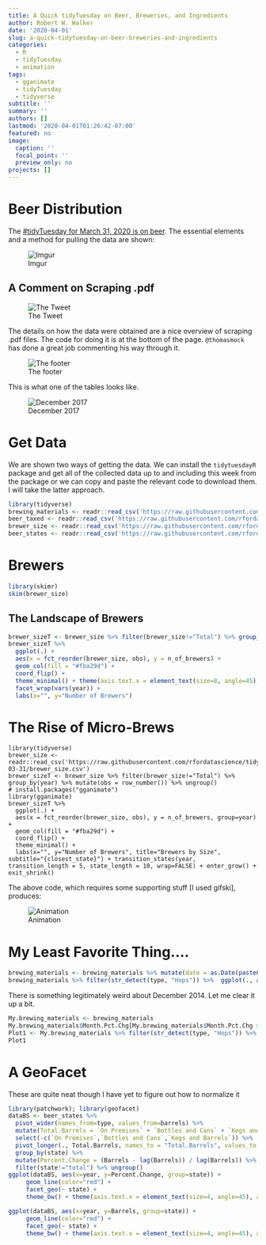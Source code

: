```yaml
---
title: A Quick tidyTuesday on Beer, Breweries, and Ingredients
author: Robert W. Walker
date: '2020-04-01'
slug: a-quick-tidytuesday-on-beer-breweries-and-ingredients
categories:
  - R
  - tidyTuesday
  - animation
tags:
  - gganimate
  - tidyTuesday
  - tidyverse
subtitle: ''
summary: ''
authors: []
lastmod: '2020-04-01T01:26:42-07:00'
featured: no
image:
  caption: ''
  focal_point: ''
  preview_only: no
projects: []
---
```


# Beer Distribution

The [#tidyTuesday for March 31, 2020 is on beer](https://github.com/rfordatascience/tidytuesday/blob/master/data/2020/2020-03-31/readme.md).  The essential elements and a method for pulling the data are shown:

![Imgur](https://i.imgur.com/Rhk8aSM.png)

## A Comment on Scraping .pdf

![The Tweet](https://i.imgur.com/Et6TenD.png)

The details on how the data were obtained are a nice overview of scraping .pdf files.  The code for doing it is at the bottom of the page.  `@thomasmock` has done a great job commenting his way through it.

![The footer](https://i.imgur.com/OBHaZZy.png)

This is what one of the tables looks like.

![December 2017](https://i.imgur.com/5Rf8SmZ.png)

# Get Data

We are shown two ways of getting the data.  We can install the `tidytuesdayR` package and get all of the collected data up to and including this week from the package or we can copy and paste the relevant code to download them.  I will take the latter approach.

```r
library(tidyverse)
brewing_materials <- readr::read_csv('https://raw.githubusercontent.com/rfordatascience/tidytuesday/master/data/2020/2020-03-31/brewing_materials.csv')
beer_taxed <- readr::read_csv('https://raw.githubusercontent.com/rfordatascience/tidytuesday/master/data/2020/2020-03-31/beer_taxed.csv')
brewer_size <- readr::read_csv('https://raw.githubusercontent.com/rfordatascience/tidytuesday/master/data/2020/2020-03-31/brewer_size.csv')
beer_states <- readr::read_csv('https://raw.githubusercontent.com/rfordatascience/tidytuesday/master/data/2020/2020-03-31/beer_states.csv')
```

# Brewers

```r
library(skimr)
skim(brewer_size)
```


## The Landscape of Brewers

```r
brewer_sizeT <- brewer_size %>% filter(brewer_size!="Total") %>% group_by(year) %>% mutate(obs = row_number()) %>% ungroup()
brewer_sizeT %>%  
  ggplot(.) +
  aes(x = fct_reorder(brewer_size, obs), y = n_of_brewers) +
  geom_col(fill = "#fba29d") +
  coord_flip() +
  theme_minimal() + theme(axis.text.x = element_text(size=8, angle=45), axis.text.y = element_text(size=6)) +
  facet_wrap(vars(year)) +
  labs(x="", y="Number of Brewers")
```


# The Rise of Micro-Brews

```
library(tidyverse)
brewer_size <- readr::read_csv('https://raw.githubusercontent.com/rfordatascience/tidytuesday/master/data/2020/2020-03-31/brewer_size.csv')
brewer_sizeT <- brewer_size %>% filter(brewer_size!="Total") %>% group_by(year) %>% mutate(obs = row_number()) %>% ungroup()
# install.packages("gganimate")
library(gganimate)
brewer_sizeT %>%  
  ggplot(.) +
  aes(x = fct_reorder(brewer_size, obs), y = n_of_brewers, group=year) +
  geom_col(fill = "#fba29d") +
  coord_flip() +
  theme_minimal() +
  labs(x="", y="Number of Brewers", title="Brewers by Size", subtitle="{closest_state}") + transition_states(year, transition_length = 5, state_length = 10, wrap=FALSE) + enter_grow() + exit_shrink()
```

The above code, which requires some supporting stuff [I used gifski], produces:

![Animation](https://github.com/robertwwalker/DADMStuff/raw/master/BrewerSize.gif)

# My Least Favorite Thing....

```r
brewing_materials <- brewing_materials %>% mutate(date = as.Date(paste0("01/",month,"/",year), format="%d/%m/%Y"), Month.Pct.Chg = ((month_current - month_prior_year) / month_prior_year))
brewing_materials %>% filter(str_detect(type, "Hops")) %>%  ggplot(., aes(x=date, y=Month.Pct.Chg, color=type)) + geom_line() + geom_point(alpha=0.1) + guides(color=FALSE) + facet_wrap(vars(type), scales = "free_y") + labs(title="Month to Month Last Year Percent Change in Hops")
```

There is something legitimately weird about December 2014.  Let me clear it up a bit.

```r
My.brewing_materials <- brewing_materials
My.brewing_materials$Month.Pct.Chg[My.brewing_materials$Month.Pct.Chg > 10] <- 10
Plot1 <- My.brewing_materials %>% filter(str_detect(type, "Hops")) %>%  ggplot(., aes(x=date, y=Month.Pct.Chg, color=type)) + geom_line() + guides(color=FALSE) + facet_wrap(vars(type), scales = "free_y") + labs(title="Month to Month Last Year Percent Change in Hops", caption = "Real value for maximum Hops(dry) is 120")
Plot1
```


# A GeoFacet

These are quite neat though I have yet to figure out how to normalize it

```r
library(patchwork); library(geofacet)
dataBS <- beer_states %>% 
  pivot_wider(names_from=type, values_from=barrels) %>% 
  mutate(Total.Barrels = `On Premises` + `Bottles and Cans` + `Kegs and Barrels`)  %>%
  select(-c(`On Premises`,`Bottles and Cans`,`Kegs and Barrels`)) %>% 
  pivot_longer(., Total.Barrels, names_to = "Total.Barrels", values_to = "Barrels") %>%
  group_by(state) %>% 
  mutate(Percent.Change = (Barrels - lag(Barrels)) / lag(Barrels)) %>%
  filter(state!="total") %>% ungroup()
ggplot(dataBS, aes(x=year, y=Percent.Change, group=state)) +
     geom_line(color="red") +
     facet_geo(~ state) +
     theme_bw() + theme(axis.text.x = element_text(size=4, angle=45), axis.text.y = element_text(size=6)) + labs(title="Change in Barrels [pct]")
```


```r
ggplot(dataBS, aes(x=year, y=Barrels, group=state)) +
     geom_line(color="red") +
     facet_geo(~ state) +
     theme_bw() + theme(axis.text.x = element_text(size=4, angle=45), axis.text.y = element_text(size=6))  + labs(title="Barrels")
```

